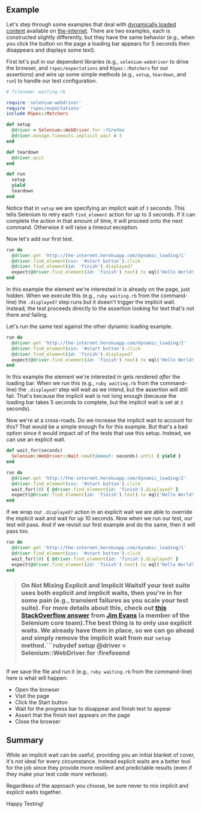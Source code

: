 ## Example

Let's step through some examples that deal with [dynamically loaded content](http://the-internet.herokuapp.com/dynamic_loading) available on [the-internet](https://github.com/saucelabs/the-internet). There are two examples, each is constructed slightly differently, but they have the same behavior (e.g., when you click the button on the page a loading bar appears for 5 seconds then disappears and displays some text).

First let's pull in our dependent libraries (e.g., `selenium-webdriver` to drive the browser, and `rspec/expectations` and `RSpec::Matchers` for our assertions) and wire up some simple methods (e.g., `setup`, `teardown`, and `run`) to handle our test configuration.

```ruby
# filename: waiting.rb

require 'selenium-webdriver'
require 'rspec/expectations'
include RSpec::Matchers

def setup
  @driver = Selenium::WebDriver.for :firefox
  @driver.manage.timeouts.implicit_wait = 3
end

def teardown
  @driver.quit
end

def run
  setup
  yield
  teardown
end
```

Notice that in `setup` we are specifying an implicit wait of `3` seconds. This tells Selenium to retry each `find_element` action for up to 3 seconds. If it can complete the action in that amount of time, it will proceed onto the next command. Otherwise it will raise a timeout exception.

Now let's add our first test.

```ruby
run do
  @driver.get 'http://the-internet.herokuapp.com/dynamic_loading/1'
  @driver.find_element(css: '#start button').click
  @driver.find_element(id: 'finish').displayed?
  expect(@driver.find_element(id: 'finish').text).to eql('Hello World!')
end
```

In this example the element we're interested in is already on the page, just hidden. When we execute this (e.g., `ruby waiting.rb` from the command-line) the `.displayed?` step runs but it doesn't trigger the implicit wait. Instead, the test proceeds directly to the assertion looking for text that's not there and failing.

Let's run the same test against the other dynamic loading example.

```ruby
run do
  @driver.get 'http://the-internet.herokuapp.com/dynamic_loading/2'
  @driver.find_element(css: '#start button').click
  @driver.find_element(id: 'finish').displayed?
  expect(@driver.find_element(id: 'finish').text).to eql('Hello World!')
end
```

In this example the element we're interested in gets rendered _after_ the loading bar. When we run this (e.g., `ruby waiting.rb` from the command-line) the `.displayed?` step will wait as we intend, but the assertion will still fail. That's because the implicit wait is not long enough (because the loading bar takes 5 seconds to complete, but the implicit wait is set at `3` seconds).

Now we're at a cross-roads. Do we increase the implicit wait to account for this? That would be a simple enough fix for this example. But that's a bad option since it would impact _all_ of the tests that use this setup. Instead, we can use an explicit wait.

```ruby
def wait_for(seconds)
  Selenium::WebDriver::Wait.new(timeout: seconds).until { yield }
end

run do
  @driver.get 'http://the-internet.herokuapp.com/dynamic_loading/2'
  @driver.find_element(css: '#start button').click
  wait_for(10) { @driver.find_element(id: 'finish').displayed? }
  expect(@driver.find_element(id: 'finish').text).to eql('Hello World!')
end
```

If we wrap our `.displayed?` action in an explicit wait we are able to override the implicit wait and wait for up 10 seconds. Now when we run our test, our test will pass. And if we revisit our first example and do the same, then it will pass too.

```ruby
run do
  @driver.get 'http://the-internet.herokuapp.com/dynamic_loading/1'
  @driver.find_element(css: '#start button').click
  wait_for(10) { @driver.find_element(id: 'finish').displayed? }
  expect(@driver.find_element(id: 'finish').text).to eql('Hello World!')
end
```

>### On Not Mixing Explicit and Implicit WaitsIf your test suite uses both explicit and implicit waits, then you're in for some pain (e.g., transient failures as you scale your test suite). For more details about this, check out [this StackOverflow answer](http://stackoverflow.com/questions/15164742/combining-implicit-wait-and-explicit-wait-together-results-in-unexpected-wait-ti#answer-15174978) from [Jim Evans](https://twitter.com/jimevansmusic) (a member of the Selenium core team).The best thing is to only use explicit waits. We already have them in place, so we can go ahead and simply remove the implicit wait from our `setup` method.```rubydef setup  @driver = Selenium::WebDriver.for :firefoxend
>```And there you go!## Expected Behavior

If we save the file and run it (e.g., `ruby waiting.rb` from the command-line) here is what will happen:

+ Open the browser
+ Visit the page
+ Click the Start button
+ Wait for the progress bar to disappear and finish text to appear
+ Assert that the finish text appears on the page
+ Close the browser

## Summary

While an implicit wait can be useful, providing you an initial blanket of cover, it's not ideal for every circumstance. Instead explicit waits are a better tool for the job since they provide more resilient and predictable results (even if they make your test code more verbose).

Regardless of the approach you choose, be sure never to mix implicit and explicit waits together.

Happy Testing!